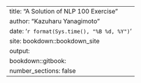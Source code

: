 ---
title: "A Solution of NLP 100 Exercise"
author: "Kazuharu Yanagimoto"
date: '`r format(Sys.time(), "%B %d, %Y")`'
site: bookdown::bookdown_site
output:
  bookdown::gitbook:
    number_sections: false
---